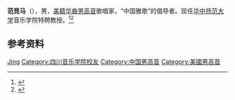 '''范竞马'''（{{bd|？|}}），男，[[美籍华裔|美籍华裔]][[男高音|男高音]]歌唱家，“中国雅歌”的倡导者。现任[[华中师范大学|华中师范大学]]音乐学院特聘教授。<ref>{{Cite web|title=男高音范竞马轶事|url=http://www.chinadaily.com.cn/hqylss/2006-03/09/content_529271.htm|accessdate=2020-12-23|work=中国日报}}</ref><ref>{{Cite web|title=范竞马|url=http://music.ccnu.edu.cn/info/1022/2151.htm|accessdate=2020-12-23|work=华中师范大学音乐学院}}</ref>

== 参考资料 ==
{{reflist}}

{{美国人物小作品}}

{{Authority control}}
{{DEFAULTSORT:Fan范}}
[[Category:范姓|Jing]]
[[Category:四川音乐学院校友|Category:四川音乐学院校友]]
[[Category:中国男高音|Category:中国男高音]]
[[Category:美國男高音|Category:美國男高音]]